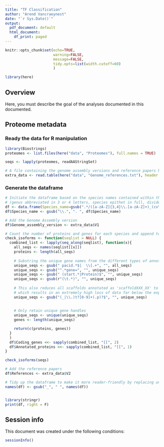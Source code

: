 ```yaml
---
title: "TF Classification"
author: "Arend Vancraeynest"
date: "`r Sys.Date()`"
output:
  pdf_document: default
  html_document:
    df_print: paged
---
```


```r
knitr::opts_chunk$set(echo=TRUE,
                      warning=FALSE, 
                      message=FALSE,
                      tidy.opts=list(width.cutoff=60)
                      )
```

```r
library(here)
```

## Overview

Here, you must describe the goal of the analyses documented in this documented.

## Proteome metadata
### Ready the data for R manipulation
```r
library(Biostrings)
proteomes <- list.files(here("data", "Proteomes"), full.names = TRUE)

seqs <- lapply(proteomes, readAAStringSet)

# A file containing the genome assembly versions and reference papers has been made manually 
extra_data <- read.table(here("data", "Genome_references.txt"), header = FALSE, sep = "\t")
```


### Generate the dataframe
```r
# Initiate the dataframe based on the species names contained within the file names 
# (genus abbreviated in 3 or 4 letters, species epithet in full, divided by a '.')
df <- data.frame(Species_name=gsub(".*/([a-zA-Z]{3,4}\\.[a-zA-Z]+)_(cv\\.[a-zA-Z0-9-]+)?.*", "\\1 \\2", proteomes))
df$Species_name <- gsub("\\.", ". ", df$Species_name)

# Add the Genome Assembly version
df$Genome_assembly_version <- extra_data$V1

# Count the number of proteins and genes for each species and append to an initiated dataframe
check_isoforms <- function(seqlist = NULL) {
  combined_list <- lapply(seq_along(seqlist), function(x){
    all_seqs <- names(seqlist[[x]])
    proteins <- length(all_seqs)
    
    # Substring the unique gene names from the different types of annotation
    unique_seqs <- gsub(" pacid.*$|  \\[.+", "", all_seqs)
    unique_seqs <- gsub("^.*gene=", "", unique_seqs)
    unique_seqs <- gsub(" (start.*|Protein)$", "", unique_seqs)
    unique_seqs <- gsub(r"(\t.*)", "", unique_seqs)
    
    # This also reduces all scaffolds annotated as 'scaffoldXXX_XX' to 'scaffoldXXX' (by Haudry et al.)
    # which results in an extremely high loss of data far below the expected number
    unique_seqs <- gsub("(_|\\.)t?[0-9]+(.p)?$", "", unique_seqs)
    
    
    # Only retain unique gene handles
    unique_seqs <- unique(unique_seqs)
    genes <- length(unique_seqs)

    return(c(proteins, genes))
  }
  )
  df$Coding_genes <<- sapply(combined_list, "[[", 2)
  df$Annotated_proteins <<- sapply(combined_list, "[[", 1)
}

check_isoforms(seqs)

# Add the reference papers
df$References <- extra_data$V2

```


```r
# Tidy up the dataframe to make it more reader-friendly by replacing underscores by spaces in the headers
names(df) <- gsub("_", " ", names(df))


library(stringr)
print(df, right = F)
```


## Session info

This document was created under the following conditions:

```r
sessionInfo()
```